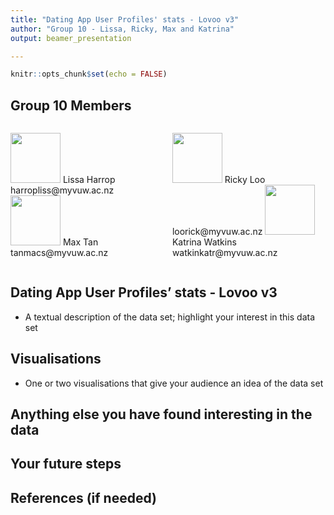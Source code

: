 ```yaml
---
title: "Dating App User Profiles' stats - Lovoo v3"
author: "Group 10 - Lissa, Ricky, Max and Katrina"
output: beamer_presentation

---
```


```r
knitr::opts_chunk$set(echo = FALSE)

```

## Group 10 Members

::: columns

:::: column
![]("../../Images/JPG/lissa-harrop.jpg"){height=80px} \newline
Lissa Harrop \newline
harropliss@myvuw.ac.nz \newline
\href{https://orcid.org/0000-0002-6761-7465}{\color{blue}ORCID: 0000-0002-6761-7465} \newline
\newline
![]("../../Images/JPG/Max_image.jpg"){height=80px} \newline
Max Tan \newline
tanmacs@myvuw.ac.nz \newline
\href{https://orcid.org/0000-0001-9215-4311}{\color{blue}ORCID: 0000-0001-9215-4311} \newline
::::

:::: column

![]("../../Images/JPG/Ricky.jpg"){height=80px} \newline
Ricky Loo \newline
loorick@myvuw.ac.nz \newline
\href{https://orcid.org/0000-0002-4265-1085}{\color{blue}ORCID: 0000-0002-4265-1085} \newline
\newline
![]("../../Images/PNG/katrina_image2.png"){height=80px} \newline
Katrina Watkins\newline
watkinkatr@myvuw.ac.nz \newline
\href{https://orcid.org/0000-0001-6614-2819}{\color{blue}ORCID: 0000-0001-6614-2819} \newline
::::

:::

## Dating App User Profiles' stats - Lovoo v3 

- A textual description of the data set; highlight your interest in this data set


## Visualisations

- One or two visualisations that give your audience an idea of the data set


## Anything else you have found interesting in the data




## Your future steps



## References (if needed)


